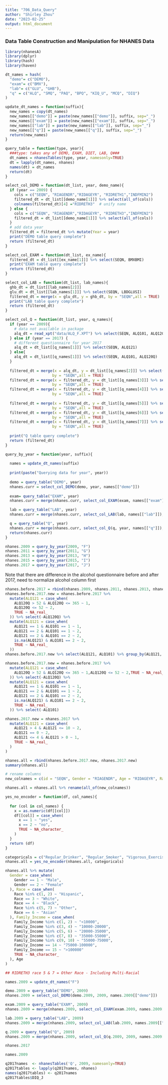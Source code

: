 ```yaml
---
title: "706_Data_Query"
author: "Shirley Zhou"
date: "2023-02-25"
output: html_document
---
```


### Data Table Construction and Manipulation for NHANES Data



```r
library(nhanesA)
library(dplyr)
library(hash)
library(haven)

dt_names = hash(
  "demo"= c("DEMO"),
  "exam"= c("BMX"),
  "lab"= c("GLU", "GHB"),
  "q" = c("ALQ", "SMQ", "PAQ", "BPQ", "KIQ_U", "MCQ", "DIQ")
)

update_dt_names = function(suffix){
  new_names = copy(dt_names)
  new_names[["demo"]] = paste(new_names[["demo"]], suffix, sep="_")
  new_names[["exam"]] = paste(new_names[["exam"]], suffix, sep="_")
  new_names[["lab"]] = paste(new_names[["lab"]], suffix, sep="_")
  new_names[["q"]] = paste(new_names[["q"]], suffix, sep="_")
  return(new_names)
}

query_table = function(type, year){
  ###type: takes any of DEMO, EXAM, DIET, LAB, Q###
  dt_names = nhanesTables(type, year, namesonly=TRUE)
  dt = lapply(dt_names, nhanes)
  names(dt) = dt_names
  return(dt)
}

select_col_DEMO = function(dt_list, year, demo_name){
  if (year == 2009) {
    cols = c("SEQN", "RIAGENDR","RIDAGEYR", "RIDRETH1","INDFMIN2")
    filtered_dt = dt_list[[demo_name[1]]] %>% select(all_of(cols))
    colnames(filtered_dt)[4] ="RIDRETH3"  # unify name
  } else {
    cols = c("SEQN", "RIAGENDR","RIDAGEYR", "RIDRETH3","INDFMIN2")
    filtered_dt = dt_list[[demo_name[1]]] %>% select(all_of(cols))
  }
  # add data year
  filtered_dt = filtered_dt %>% mutate(Year = year)
  print("DEMO table query complete")
  return (filtered_dt)
}

select_col_EXAM = function(dt_list, ex_name){
  filtered_dt = dt_list[[ex_name[1]]] %>% select(SEQN, BMXBMI)
  print("EXAM table query complete")
  return (filtered_dt)
}

select_col_LAB = function(dt_list, lab_names){
  ghb_dt = dt_list[[lab_names[2]]]
  glu_dt = dt_list[[lab_names[1]]] %>% select(SEQN, LBDGLUSI)
  filtered_dt = merge(x = glu_dt, y = ghb_dt, by = "SEQN",all = TRUE)
  print("LAB table query complete")
  return (filtered_dt)
}

select_col_Q = function(dt_list, year, q_names){
  if (year == 2009){
    # data not available in package
    alq_dt = read_xpt("data/ALQ_F.XPT") %>% select(SEQN, ALQ101, ALQ120Q)
  } else if (year == 2017) {
    # different questionnaire for year 2017
    alq_dt = dt_list[[q_names[1]]] %>% select(SEQN, ALQ121)
  } else{
    alq_dt = dt_list[[q_names[1]]] %>% select(SEQN, ALQ101, ALQ120Q)
  }
  
  filtered_dt = merge(x = alq_dt, y = dt_list[[q_names[2]]] %>% select(SEQN, SMQ020), 
                     by = "SEQN",all = TRUE)
  filtered_dt = merge(x = filtered_dt, y = dt_list[[q_names[3]]] %>% select(SEQN, PAQ650, PAQ665), 
                     by = "SEQN",all = TRUE)
  filtered_dt = merge(x = filtered_dt, y = dt_list[[q_names[4]]] %>% select(SEQN, BPQ020, BPQ080), 
                     by = "SEQN",all = TRUE)
  
  filtered_dt = merge(x = filtered_dt, y = dt_list[[q_names[5]]] %>% select(SEQN, KIQ022), 
                     by = "SEQN",all = TRUE)
  filtered_dt = merge(x = filtered_dt, y = dt_list[[q_names[6]]] %>% select(SEQN, MCQ160C, MCQ160E, MCQ160F, MCQ160M, MCQ160L), 
                     by = "SEQN",all = TRUE)
  filtered_dt = merge(x = filtered_dt, y = dt_list[[q_names[7]]] %>% select(SEQN, DIQ010), 
                     by = "SEQN",all = TRUE)
  
  print("Q table query complete")
  return (filtered_dt)
}

query_by_year = function(year, suffix){
  
  names = update_dt_names(suffix)
  
  print(paste("Querying data for year", year))
  
  demo = query_table("DEMO", year)
  nhanes.curr = select_col_DEMO(demo, year, names[["demo"]])
  
  exam= query_table("EXAM", year)
  nhanes.curr = merge(nhanes.curr, select_col_EXAM(exam, names[["exam"]]), by = "SEQN",all = TRUE)

  lab = query_table("LAB", year)
  nhanes.curr = merge(nhanes.curr, select_col_LAB(lab, names[["lab"]]), by = "SEQN",all = TRUE)

  q = query_table("Q", year)
  nhanes.curr = merge(nhanes.curr, select_col_Q(q, year, names[["q"]]), by = "SEQN",all = TRUE)
  return(nhanes.curr)
}
```


```r
nhanes.2009 = query_by_year(2009, "F")
nhanes.2011 = query_by_year(2011, "G")
nhanes.2013 = query_by_year(2013, "H")
nhanes.2015 = query_by_year(2015, "I")
nhanes.2017 = query_by_year(2017, "J")
```


Note that there are difference in the alcohol questionnaire before and after 2017, need to normalize alcohol column first 


```r
nhanes.before.2017 = rbind(nhanes.2009, nhanes.2011, nhanes.2013, nhanes.2015)
nhanes.before.2017.new = nhanes.before.2017 %>% 
  mutate(ALQ121 = case_when(
    ALQ120Q > 52 & ALQ120Q <= 365 ~ 1,
    ALQ120Q <= 52 ~ 2,
    TRUE ~ NA_real_
  )) %>% select(-ALQ120Q) %>%
  mutate(ALQ121 = case_when(
    ALQ121 == 1 & ALQ101 == 1 ~ 1,
    ALQ121 == 2 & ALQ101 == 1 ~ 2,
    ALQ121 == 2 & ALQ101 == 2 ~ 2,
    is.na(ALQ121) & ALQ101 == 2 ~ 2,
    TRUE ~ NA_real_
  ))
nhanes.before.2017.new %>% select(ALQ121, ALQ101) %>% group_by(ALQ121, ALQ101) %>%count()
```

```r
nhanes.before.2017.new = nhanes.before.2017 %>% 
  mutate(ALQ121 = case_when(
    ALQ120Q > 52 & ALQ120Q <= 365 ~ 1,ALQ120Q <= 52 ~ 2,TRUE ~ NA_real_
  )) %>% select(-ALQ120Q) %>%
  mutate(ALQ121 = case_when(
    ALQ121 == 1 & ALQ101 == 1 ~ 1,
    ALQ121 == 2 & ALQ101 == 1 ~ 2,
    ALQ121 == 2 & ALQ101 == 2 ~ 2,
    is.na(ALQ121) & ALQ101 == 2 ~ 2,
    TRUE ~ NA_real_
  )) %>% select(-ALQ101)

nhanes.2017.new = nhanes.2017 %>% 
  mutate(ALQ121 = case_when(
    ALQ121 > 4 & ALQ121 <= 10 ~ 2,
    ALQ121 == 0 ~ 2,
    ALQ121 <= 4 & ALQ121 > 0 ~ 1,
    TRUE ~ NA_real_
  )
)
```


```r
nhanes.all = rbind(nhanes.before.2017.new, nhanes.2017.new)
summary(nhanes.all)
```


```r
# rename columns
new_colnames = c(id = "SEQN", Gender = "RIAGENDR", Age = "RIDAGEYR", Race = "RIDRETH3", Family_Income = "INDFMIN2", BMI = "BMXBMI", Glycohemoglobin_lvl = "LBXGH", Fasting_Glucose_lvl = "LBDGLUSI", Regular_Drinker = "ALQ121", Regular_Smoker = "SMQ020", Vigorous_Exerciser = "PAQ650", Moderate_Exerciser = "PAQ665", High_Blood_Pressure = "BPQ020", High_Cholestrol_lvl = "BPQ080", Coronory_Heart_Disease = "MCQ160C", Heart_Attack = "MCQ160E", Stroke = "MCQ160F", Thyroid_Issue = "MCQ160M", Liver_Issue = "MCQ160L", Kidney_Issue = "KIQ022", Diabetes = "DIQ010")

nhanes.all = nhanes.all %>% rename(all_of(new_colnames))
```


```r
yes_no_encoder = function(df, col_names){
  
  for (col in col_names) {
    x = as.numeric(df[[col]])
    df[[col]] = case_when(
      x == 1 ~ "yes",
      x == 2 ~ "no",
      TRUE ~ NA_character_
    )
  }
  return (df)
}

categoricals = c("Regular_Drinker", "Regular_Smoker", "Vigorous_Exerciser", "Moderate_Exerciser", "High_Blood_Pressure", "High_Cholestrol_lvl", "Coronory_Heart_Disease",  "Heart_Attack", "Stroke", "Thyroid_Issue", "Liver_Issue", "Kidney_Issue", "Diabetes")
nhanes.all = yes_no_encoder(nhanes.all, categoricals)
```


```r
nhanes.all %>% mutate(
  Gender = case_when(
    Gender == 1 ~ "Male",
    Gender == 2 ~ "Female"
  ), Race = case_when(
    Race %in% c(1, 2) ~ "Hispanic",
    Race == 3 ~ "White",
    Race == 4 ~ "Black",
    Race %in% c(5, 7) ~ "Other",
    Race == 6 ~ "Asian"
  ), Family_Income = case_when(
    Family_Income %in% c(1, 2) ~ "<10000",
    Family_Income %in% c(3, 4) ~ "10000-20000",
    Family_Income %in% c(5, 6) ~ "20000-35000",
    Family_Income %in% c(7, 8) ~ "35000-55000",
    Family_Income %in% c(9, 10) ~ "55000-75000",
    Family_Income == 14 ~ "75000-100000",
    Family_Income == 15 ~ ">100000"
    TRUE ~ NA_character_
  ), Age
)
```



```r
## RIDRETH3 race 5 & 7 = Other Race - Including Multi-Racial 

names.2009 = update_dt_names("F")

demo.2009 = query_table("DEMO", 2009)
nhanes.2009 = select_col_DEMO(demo.2009, 2009, names.2009[["demo"]])

exam.2009 = query_table("EXAM", 2009)
nhanes.2009 = merge(nhanes.2009, select_col_EXAM(exam.2009, names.2009[["exam"]]), by = "SEQN",all = TRUE)

lab.2009 = query_table("LAB", 2009)
nhanes.2009 = merge(nhanes.2009, select_col_LAB(lab.2009, names.2009[["lab"]]), by = "SEQN",all = TRUE)

q.2009 = query_table("Q", 2009)
nhanes.2009 = merge(nhanes.2009, select_col_Q(q.2009, 2009, names.2009[["q"]]), by = "SEQN",all = TRUE)
```

```r
nhanes.2017 
```



```r
names.2009

```


```r
q2017names  <- nhanesTables('Q', 2009, namesonly=TRUE)
q2017tables <- lapply(q2017names, nhanes)
names(q2017tables) <- q2017names
q2017tables$DIQ_J
```


